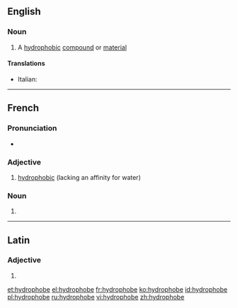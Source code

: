 ==English==

===Noun===
{{wikipedia}}
{{en-noun}}

# {{chemistry}} A [[hydrophobic]] [[compound]] or [[material]]

====Translations====
{{trans-top|hydrophobic compound or material}}
* Italian: {{t-|it|idrofobo|m}}
{{trans-mid}}
{{trans-bottom}}

----

==French==

===Pronunciation===
* {{IPA|/i.dʁɔ.fɔb/|lang=fr}}

===Adjective===
{{fr-adj|mf}}

# [[hydrophobic]] (lacking an affinity for water)

===Noun===
{{fr-noun|mf}}

# {{l|en|hydrophobe}}

----

==Latin==

===Adjective===
{{la-adj-form|hydrophobe}}

# {{inflection of|hydrophobus|hydrophobus|voc|m|s|lang=la}}

[[et:hydrophobe]]
[[el:hydrophobe]]
[[fr:hydrophobe]]
[[ko:hydrophobe]]
[[id:hydrophobe]]
[[pl:hydrophobe]]
[[ru:hydrophobe]]
[[vi:hydrophobe]]
[[zh:hydrophobe]]